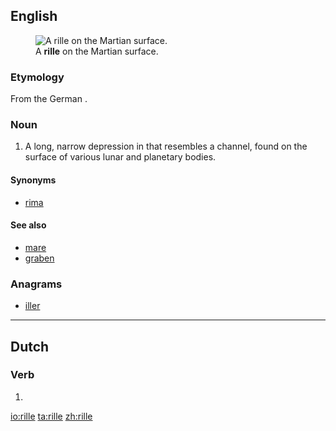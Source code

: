 ==English==
[[Image:PIA08598 modest.jpg|thumb|A '''rille''' on the Martian surface.]]

===Etymology===

From the German {{term|Rille||channel}}.

===Noun===
{{en-noun}}

# {{planetology}} A long, narrow depression in that resembles a channel, found on the surface of various lunar and planetary bodies.

====Synonyms====
* [[rima]]

====See also====
* [[mare]]
* [[graben]]

===Anagrams===
* [[iller#English|iller]]

----

==Dutch==

===Verb===
{{infl|nl}}

# {{nl-verb-form|n=sg|t=pres|m=subj|rillen}}

[[io:rille]]
[[ta:rille]]
[[zh:rille]]